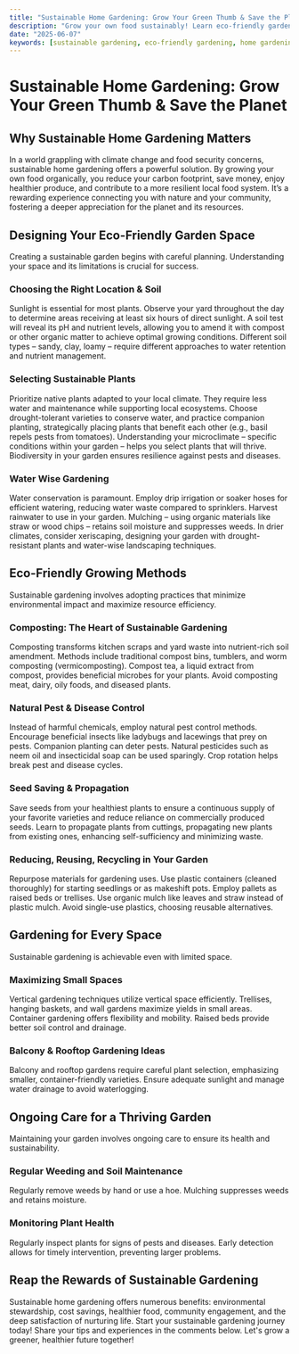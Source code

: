 ```yaml
---
title: "Sustainable Home Gardening: Grow Your Green Thumb & Save the Planet"
description: "Grow your own food sustainably! Learn eco-friendly gardening tips to save money, reduce your carbon footprint, and enjoy fresh, healthy produce.  Start your green thumb journey today!"
date: "2025-06-07"
keywords: [sustainable gardening, eco-friendly gardening, home gardening tips, sustainable home gardening practices, organic gardening at home, grow your own food sustainably, reduce carbon footprint gardening]
---
```


# Sustainable Home Gardening: Grow Your Green Thumb & Save the Planet

## Why Sustainable Home Gardening Matters

In a world grappling with climate change and food security concerns, sustainable home gardening offers a powerful solution.  By growing your own food organically, you reduce your carbon footprint, save money, enjoy healthier produce, and contribute to a more resilient local food system.  It’s a rewarding experience connecting you with nature and your community, fostering a deeper appreciation for the planet and its resources.


## Designing Your Eco-Friendly Garden Space

Creating a sustainable garden begins with careful planning.  Understanding your space and its limitations is crucial for success.

### Choosing the Right Location & Soil

Sunlight is essential for most plants.  Observe your yard throughout the day to determine areas receiving at least six hours of direct sunlight.  A soil test will reveal its pH and nutrient levels, allowing you to amend it with compost or other organic matter to achieve optimal growing conditions. Different soil types – sandy, clay, loamy – require different approaches to water retention and nutrient management.

### Selecting Sustainable Plants

Prioritize native plants adapted to your local climate. They require less water and maintenance while supporting local ecosystems. Choose drought-tolerant varieties to conserve water, and practice companion planting, strategically placing plants that benefit each other (e.g., basil repels pests from tomatoes). Understanding your microclimate – specific conditions within your garden – helps you select plants that will thrive.  Biodiversity in your garden ensures resilience against pests and diseases.

### Water Wise Gardening

Water conservation is paramount. Employ drip irrigation or soaker hoses for efficient watering, reducing water waste compared to sprinklers.  Harvest rainwater to use in your garden. Mulching – using organic materials like straw or wood chips – retains soil moisture and suppresses weeds. In drier climates, consider xeriscaping, designing your garden with drought-resistant plants and water-wise landscaping techniques.


## Eco-Friendly Growing Methods

Sustainable gardening involves adopting practices that minimize environmental impact and maximize resource efficiency.

### Composting: The Heart of Sustainable Gardening

Composting transforms kitchen scraps and yard waste into nutrient-rich soil amendment.  Methods include traditional compost bins, tumblers, and worm composting (vermicomposting).  Compost tea, a liquid extract from compost, provides beneficial microbes for your plants. Avoid composting meat, dairy, oily foods, and diseased plants.

### Natural Pest & Disease Control

Instead of harmful chemicals, employ natural pest control methods. Encourage beneficial insects like ladybugs and lacewings that prey on pests.  Companion planting can deter pests.  Natural pesticides such as neem oil and insecticidal soap can be used sparingly.  Crop rotation helps break pest and disease cycles.

### Seed Saving & Propagation

Save seeds from your healthiest plants to ensure a continuous supply of your favorite varieties and reduce reliance on commercially produced seeds.  Learn to propagate plants from cuttings, propagating new plants from existing ones, enhancing self-sufficiency and minimizing waste.

### Reducing, Reusing, Recycling in Your Garden

Repurpose materials for gardening uses. Use plastic containers (cleaned thoroughly) for starting seedlings or as makeshift pots.  Employ pallets as raised beds or trellises.  Use organic mulch like leaves and straw instead of plastic mulch. Avoid single-use plastics, choosing reusable alternatives.


## Gardening for Every Space

Sustainable gardening is achievable even with limited space.

### Maximizing Small Spaces

Vertical gardening techniques utilize vertical space efficiently. Trellises, hanging baskets, and wall gardens maximize yields in small areas. Container gardening offers flexibility and mobility. Raised beds provide better soil control and drainage.

### Balcony & Rooftop Gardening Ideas

Balcony and rooftop gardens require careful plant selection, emphasizing smaller, container-friendly varieties.  Ensure adequate sunlight and manage water drainage to avoid waterlogging.


## Ongoing Care for a Thriving Garden

Maintaining your garden involves ongoing care to ensure its health and sustainability.

### Regular Weeding and Soil Maintenance

Regularly remove weeds by hand or use a hoe. Mulching suppresses weeds and retains moisture.

### Monitoring Plant Health

Regularly inspect plants for signs of pests and diseases. Early detection allows for timely intervention, preventing larger problems.


## Reap the Rewards of Sustainable Gardening

Sustainable home gardening offers numerous benefits: environmental stewardship, cost savings, healthier food, community engagement, and the deep satisfaction of nurturing life.  Start your sustainable gardening journey today! Share your tips and experiences in the comments below.  Let's grow a greener, healthier future together!
